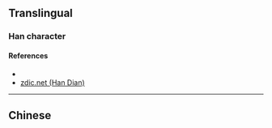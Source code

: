 {{character info/new}}
==Translingual==

===Han character===
{{Han char|rn=15|rad=冫|as=04|sn=6|four=|canj=IMHK|ids=⿰冫夭}}

====References====
* {{Han ref|kx=0131.291|dkj=|dj=|hdz=10295.091|uh=34C7|ud=13511|bh=|bd=}}
* [http://www.zdic.net/z/e/js/34C7.htm zdic.net (Han Dian)]

----

==Chinese==
{{zh-see|沃|v}}